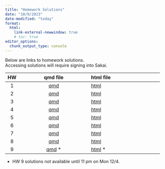 ```yaml
---
title: "Homework Solutions"
date: "10/9/2023"
date-modified: "today"
format: 
  html:
    link-external-newwindow: true
    # toc: true
editor_options: 
  chunk_output_type: console
---
```


::: callout-note
Below are links to homework solutions.\
Accessing solutions will require signing into Sakai.
:::

| HW  |                                                      qmd file                                                       | html file                                                                                                             |
|:---:|:-------------------------------------------------------------------------------------------------------------------:|:----------------------------------------------------------------------------------------------------------------------|
|  1  |  [qmd](https://sakai.ohsu.edu/access/content/group/BSTA-511-1-AA-F23/HW_solutions/HW_1_F23_bsta511_Solutions.qmd)   | [html](https://sakai.ohsu.edu/access/content/group/BSTA-511-1-AA-F23/HW_solutions/HW_1_F23_bsta511_Solutions.html)    |
|  2  |  [qmd](https://sakai.ohsu.edu/access/content/group/BSTA-511-1-AA-F23/HW_solutions/HW_2_F23_bsta511_Solutions.qmd)   | [html](https://sakai.ohsu.edu/access/content/group/BSTA-511-1-AA-F23/HW_solutions/HW_2_F23_bsta511_Solutions.html)    |
|  3  |  [qmd](https://sakai.ohsu.edu/access/content/group/BSTA-511-1-AA-F23/HW_solutions/HW_3_F23_bsta511_Solutions.qmd)   | [html](https://sakai.ohsu.edu/access/content/group/BSTA-511-1-AA-F23/HW_solutions/HW_3_F23_bsta511_Solutions.html)    |
|  4  |  [qmd](https://sakai.ohsu.edu/access/content/group/BSTA-511-1-AA-F23/HW_solutions/HW_4_F23_bsta511_Solutions.qmd)   | [html](https://sakai.ohsu.edu/access/content/group/BSTA-511-1-AA-F23/HW_solutions/HW_4_F23_bsta511_Solutions.html)    |
|  5  |  [qmd](https://sakai.ohsu.edu/access/content/group/BSTA-511-1-AA-F23/HW_solutions/HW_5_F23_bsta511_Solutions.qmd)   | [html](https://sakai.ohsu.edu/access/content/group/BSTA-511-1-AA-F23/HW_solutions/HW_5_F23_bsta511_Solutions.html)    |
|  6  |  [qmd](https://sakai.ohsu.edu/access/content/group/BSTA-511-1-AA-F23/HW_solutions/HW_6_F23_bsta511_Solutions.qmd)   | [html](https://sakai.ohsu.edu/access/content/group/BSTA-511-1-AA-F23/HW_solutions/HW_6_F23_bsta511_Solutions.html)    |
|  7  |  [qmd](https://sakai.ohsu.edu/access/content/group/BSTA-511-1-AA-F23/HW_solutions/HW_7_F23_bsta511_Solutions.qmd)   | [html](https://sakai.ohsu.edu/access/content/group/BSTA-511-1-AA-F23/HW_solutions/HW_7_F23_bsta511_Solutions.html)    |
|  8  |  [qmd](https://sakai.ohsu.edu/access/content/group/BSTA-511-1-AA-F23/HW_solutions/HW_8_F23_bsta511_Solutions.qmd)   | [html](https://sakai.ohsu.edu/access/content/group/BSTA-511-1-AA-F23/HW_solutions/HW_8_F23_bsta511_Solutions.html)    |
|  9  | [qmd](https://sakai.ohsu.edu/access/content/group/BSTA-511-1-AA-F23/HW_solutions/HW_9_F23_bsta511_Solutions.qmd) \* | [html](https://sakai.ohsu.edu/access/content/group/BSTA-511-1-AA-F23/HW_solutions/HW_9_F23_bsta511_Solutions.html) \* |

-   HW 9 solutions not available until 11 pm on Mon 12/4.

